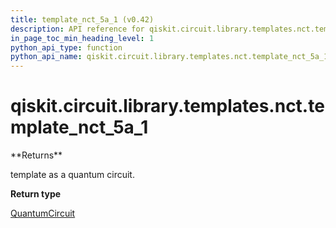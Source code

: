 ```yaml
---
title: template_nct_5a_1 (v0.42)
description: API reference for qiskit.circuit.library.templates.nct.template_nct_5a_1 in qiskit v0.42
in_page_toc_min_heading_level: 1
python_api_type: function
python_api_name: qiskit.circuit.library.templates.nct.template_nct_5a_1
---
```


<span id="qiskit-circuit-library-templates-nct-template-nct-5a-1" />

# qiskit.circuit.library.templates.nct.template\_nct\_5a\_1

<Function id="qiskit.circuit.library.templates.nct.template_nct_5a_1" isDedicatedPage={true} github="https://github.com/qiskit/qiskit/tree/stable/0.23/qiskit/circuit/library/templates/nct/template_nct_5a_1.py" signature="template_nct_5a_1()">
  **Returns**

  template as a quantum circuit.

  **Return type**

  [QuantumCircuit](qiskit.circuit.QuantumCircuit "qiskit.circuit.QuantumCircuit")
</Function>

